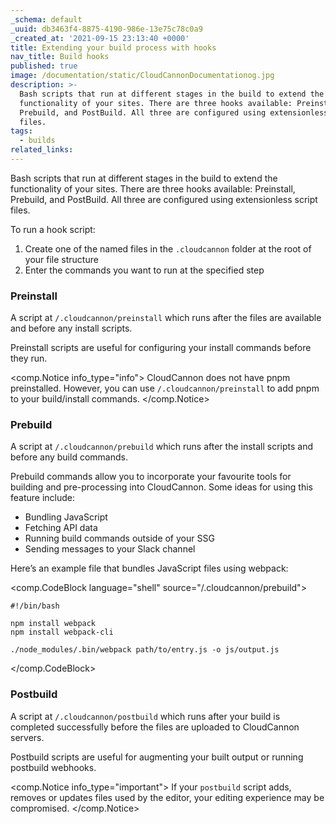 ```yaml
---
_schema: default
_uuid: db3463f4-8875-4190-986e-13e75c78c0a9
_created_at: '2021-09-15 23:13:40 +0000'
title: Extending your build process with hooks
nav_title: Build hooks
published: true
image: /documentation/static/CloudCannonDocumentationog.jpg
description: >-
  Bash scripts that run at different stages in the build to extend the
  functionality of your sites. There are three hooks available: Preinstall,
  Prebuild, and PostBuild. All three are configured using extensionless script
  files.
tags:
  - builds
related_links:
---
```

Bash scripts that run at different stages in the build to extend the functionality of your sites. There are three hooks available: Preinstall, Prebuild, and PostBuild. All three are configured using extensionless script files.

To run a hook script:

1. Create one of the named files in the `.cloudcannon` folder at the root of your file structure
2. Enter the commands you want to run at the specified step

### Preinstall

A script at `/.cloudcannon/preinstall` which runs after the files are available and before any install scripts.

Preinstall scripts are useful for configuring your install commands before they run.

<comp.Notice info_type="info">
  CloudCannon does not have pnpm preinstalled. However, you can use `/.cloudcannon/preinstall` to add pnpm to your build/install commands.
</comp.Notice>

### Prebuild

A script at `/.cloudcannon/prebuild` which runs after the install scripts and before any build commands.

Prebuild commands allow you to incorporate your favourite tools for building and pre-processing into CloudCannon. Some ideas for using this feature include:

* Bundling JavaScript
* Fetching API data
* Running build commands outside of your SSG
* Sending messages to your Slack channel

Here’s an example file that bundles JavaScript files using webpack:

<comp.CodeBlock language="shell" source="/.cloudcannon/prebuild">
```
#!/bin/bash

npm install webpack
npm install webpack-cli

./node_modules/.bin/webpack path/to/entry.js -o js/output.js
```
</comp.CodeBlock>

### Postbuild

A script at `/.cloudcannon/postbuild` which runs after your build is completed successfully before the files are uploaded to CloudCannon servers.

Postbuild scripts are useful for augmenting your built output or running postbuild webhooks.

<comp.Notice info_type="important">
  If your `postbuild` script adds, removes or updates files used by the editor, your editing experience may be compromised.
</comp.Notice>